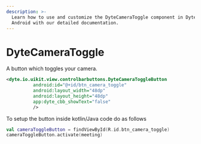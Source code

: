 ```yaml
---
description: >-
  Learn how to use and customize the DyteCameraToggle component in Dyte's
  Android with our detailed documentation.
---
```


# DyteCameraToggle

A button which toggles your camera.

```xml
<dyte.io.uikit.view.controlbarbuttons.DyteCameraToggleButton
          android:id="@+id/btn_camera_toggle"
          android:layout_width="48dp"
          android:layout_height="48dp"
          app:dyte_cbb_showText="false"
          />
```

To setup the button inside kotlin/Java code do as follows

```kotlin
val cameraToggleButton = findViewById(R.id.btn_camera_toggle)
cameraToggleButton.activate(meeting)
```

<head>
  <title>Android DyteCameraToggle</title>
</head>
